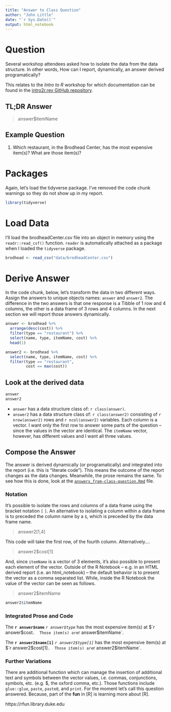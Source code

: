 ```yaml
---
title: "Answer to Class Question"
author: "John Little"
date: "`r Sys.Date()`"
output: html_notebook
---
```


# Question

Several workshop attendees asked how to isolate the data from the data structure.  In other words, How can I report, dynamically, an answer derived programatically? 

This relates to the *Intro to R* workshop for which documentation can be found in the [intro2r.rev GitHub repository](https://github.com/data-and-visualization/intro2r.rev).

## TL;DR Answer

> answer$itemName

## Example Question

1. Which restaurant, in the Brodhead Center, has the most expensive item(s)?  What are those item(s)?

# Packages

Again, let's load the tidyverse package.  I've removed the code chunk warnings so they do not show up in my report.

```r
library(tidyverse)
```

# Load Data

I'll load the brodheadCenter.csv file into an object in memory using the `readr::read_csf()` function.  `reader` is automatically attached as a package when I loaded the `tidyverse` package.

```r
brodhead <- read_csv("data/brodheadCenter.csv")
```

# Derive Answer

In the code chunk, below, let's transform the data in two different ways.  Assign the answers to unique objects names:  `answer` and `answer2`.  The difference in the two answers is that one response is a Tibble of 1 row and 4 columns, the other is a data frame of 3 rows and 4 columns.  In the next section we will report those answers dynamically.

```r
answer <- brodhead %>% 
  arrange(desc(cost)) %>% 
  filter(type == "restaurant") %>% 
  select(name, type, itemName, cost) %>% 
  head(1) 

answer2 <- brodhead %>% 
  select(name, type, itemName, cost) %>% 
  filter(type == "restaurant",
         cost == max(cost)) 
```

##  Look at the derived data 

```r
answer
answer2
```

- `answer` has a data structure class of: `r class(answer)`.  
- `answer2` has a data structure class of: `r class(answer2)` consisting of `r nrow(answer2)` rows and `r ncol(answer2)` variables.  Each column is a vector.  I want only the first row to answer some parts of the question -- since the values in the vector are identical. The `itemName` vector, however, has different values and I want all three values.

## Compose the Answer 

The answer is derived dynamically (or programatically) and integrated into the report (i.e. this is "literate code").  This means the outcome of the report changes as the data changes.  Meanwhile, the prose remains the same.  To see how this is done, look at the [`answers_from-class-question.Rmd`](https://raw.githubusercontent.com/data-and-visualization/intro2r.rev/master/answer_from-class-question.Rmd) file.


### Notation

It's possible to isolate the rows and columns of a data frame using the bracket notation `[` `]`.  An alternative to isolating a column within a data frame is to preceded the column name by a `$`, which is preceded by the data frame name.

>  answer2[1,4]

This code will take the first row, of the fourth column.  Alternatively....

> answer2$cost[1]

And, since `itemName` is a vector of 3 elements, it's also possible to present each element of the vector.  Outside of the R Notebook -- e.g. in an HTML derived report (i.e. an html_notebook) -- the default behavior is to present the vector as a comma separated list.  While, inside the R Notebook the value of the vector can be seen as follows.

> answer2$itemName

```r
answer2$itemName
```



### Integrated Prose and Code

The **`r answer$name`** *`r answer$type`* has the most expensive item(s) at $`r answer$cost`.  Those item(s) are 
`r answer$itemName`.

The **`r answer2$name[1]`** *`r answer2$type[1]`* has the most expensive item(s) at $`r answer2$cost[1]`.  Those item(s) are 
`r answer2$itemName`.

### Further Variations

There are additional function which can manage the insertion of additional text and symbols between the vector values, i.e. commas, conjunctions, symbols, etc. (e.g. $, the oxford comma, etc.).  Those functions include `glue::glue`, `paste`, `paste0`, and `print`.  For the moment let's call this question answered. Because, part of the **fun** in [R] is learning more about [R].  

https://rfun.library.duke.edu





